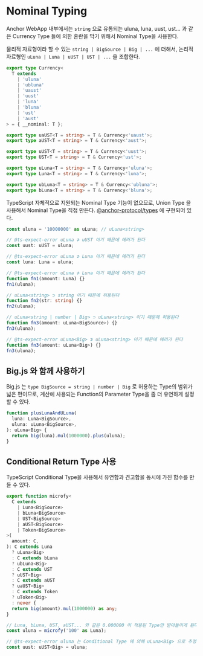 
<Meta title="Report/Nominal Typing"/>

# Nominal Typing

Anchor WebApp 내부에서는 `string` 으로 유통되는 uluna, luna, uust, ust... 과 같은
Currency Type 들에 의한 혼란을 막기 위해서 Nominal Type을 사용한다.

물리적 자료형이라 할 수 있는 `string | BigSource | Big | ...` 에 더해서,
논리적 자료형인 `uLuna | Luna | uUST | UST | ...` 을 조합한다.

```ts
export type Currency<
  T extends
    | 'uluna'
    | 'ubluna'
    | 'uaust'
    | 'uust'
    | 'luna'
    | 'bluna'
    | 'ust'
    | 'aust'
> = { __nominal: T };

export type uaUST<T = string> = T & Currency<'uaust'>;
export type aUST<T = string> = T & Currency<'aust'>;

export type uUST<T = string> = T & Currency<'uust'>;
export type UST<T = string> = T & Currency<'ust'>;

export type uLuna<T = string> = T & Currency<'uluna'>;
export type Luna<T = string> = T & Currency<'luna'>;

export type ubLuna<T = string> = T & Currency<'ubluna'>;
export type bLuna<T = string> = T & Currency<'bluna'>;
```

TypeScript 자체적으로 지원되는 Nominal Type 기능이 없으므로,
Union Type 을 사용해서 Nominal Type을 직접 만든다.
[@anchor-protocol/types](https://github.com/Anchor-Protocol/anchor-web-app/blob/master/packages/src/%40anchor-protocol/types) 에 구현되어 있다.

```ts
const uluna = '10000000' as uLuna; // uLuna<string>

// @ts-expect-error uLuna ⊅ uUST 이기 때문에 에러가 된다
const uust: uUST = uluna;

// @ts-expect-error uLuna ⊅ Luna 이기 때문에 에러가 된다
const luna: Luna = uluna;

// @ts-expect-error uLuna ⊅ Luna 이기 때문에 에러가 된다
function fn1(amount: Luna) {}
fn1(uluna);

// uLuna<string> ⊃ string 이기 때문에 허용된다
function fn2(str: string) {}
fn2(uluna);

// uLuna<string | number | Big> ⊃ uLuna<string> 이기 때문에 허용된다
function fn3(amount: uLuna<BigSource>) {}
fn3(uluna);

// @ts-expect-error uLuna<Big> ⊅ uLuna<string> 이기 때문에 에러가 된다
function fn3(amount: uLuna<Big>) {}
fn3(uluna);
```

## Big.js 와 함께 사용하기

Big.js 는 `type BigSource = string | number | Big` 로 허용하는 Type의 범위가 넓은 편이므로,
계산에 사용되는 Function의 Parameter Type을 좀 더 유연하게 설정할 수 있다.

```ts
function plusLunaAndULuna(
  luna: Luna<BigSource>,
  uluna: uLuna<BigSource>,
): uLuna<Big> {
  return big(luna).mul(1000000).plus(uluna);
}
```

## Conditional Return Type 사용

TypeScript Conditional Type을 사용해서 유연함과 견고함을 동시에 가진 함수를 만들 수 있다.

```ts
export function microfy<
  C extends
    | Luna<BigSource>
    | bLuna<BigSource>
    | UST<BigSource>
    | aUST<BigSource>
    | Token<BigSource>
>(
  amount: C,
): C extends Luna
  ? uLuna<Big>
  : C extends bLuna
  ? ubLuna<Big>
  : C extends UST
  ? uUST<Big>
  : C extends aUST
  ? uaUST<Big>
  : C extends Token
  ? uToken<Big>
  : never {
  return big(amount).mul(1000000) as any;
}

// Luna, bLuna, UST, aUST... 와 같은 0.000000 이 적용된 Type만 받아들이게 된다
const uluna = microfy('100' as Luna);

// @ts-expect-error uluna 는 Conditional Type 에 의해 uLuna<Big> 으로 추정되었기 때문에 에러가 된다.
const uust: uUST<Big> = uluna;
```
